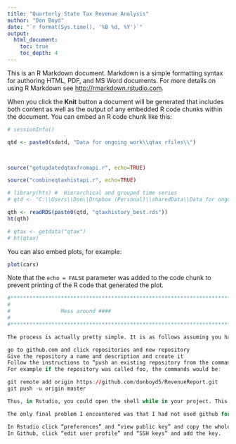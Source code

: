 ```yaml
---
title: "Quarterly State Tax Revenue Analysis"
author: "Don Boyd"
date: "`r format(Sys.time(), '%B %d, %Y')`"
output:
  html_document:
    toc: true
    toc_depth: 4
---
```


This is an R Markdown document. Markdown is a simple formatting syntax for authoring HTML, PDF, and MS Word documents. For more details on using R Markdown see <http://rmarkdown.rstudio.com>.

When you click the **Knit** button a document will be generated that includes both content as well as the output of any embedded R code chunks within the document. You can embed an R code chunk like this:

```r
# sessionInfo()

qtd <- paste0(sdatd, "Data for ongoing work\\qtax rfiles\\")

 
```




```r
source("getupdatedqtaxfromapi.r", echo=TRUE) 

```



```r
source("combineqtaxhistapi.r", echo=TRUE) 

```



```r
# library(hts) #  Hierarchical and grouped time series
# qtd <- "C:\\Users\\Don\\Dropbox (Personal)\\sharedData\\Data for ongoing work\\qtax rfiles\\"

qth <- readRDS(paste0(qtd, "qtaxhistory_best.rds"))
ht(qth)

# qtax <- getdata("qtax")
# ht(qtax)
```

You can also embed plots, for example:

```r
plot(cars)
```

Note that the `echo = FALSE` parameter was added to the code chunk to prevent printing of the R code that generated the plot.


```r

#****************************************************************************************************
#
#                Mess around ####
#
#***************************************************************************************************

The process is actually pretty simple. It is as follows assuming you have already set up a local github repository in Rstudio.

go to github.com and click repositories and new repository
Give the repository a name and description and create it
Follow the instructions to “push an existing repository from the command line”
For example if the repository was called foo, the commands would be:

git remote add origin https://github.com/donboyd5/RevenueReport.git
git push -u origin master

Thus, in Rstudio, you could open the shell while in your project. This would ensure that the shell is open in the working directory of your project, and then run the previous commands (naturally with the correct repository name) .

The only final problem I encountered was that I had not used github for a while and github did not have my SSH key. So I needed to add my SSH key to github. To do this:

In Rstudio click “preferences” and “view public key” and copy the whole key to the clipboard
In Github, click “edit user profile” and “SSH keys” and add the key.

```

